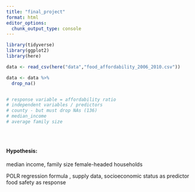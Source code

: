 ```yaml
---
title: "final_project"
format: html
editor_options: 
  chunk_output_type: console
---
```

```r
library(tidyverse)
library(ggplot2)
library(here)
```

```r
data <- read_csv(here("data","food_affordability_2006_2010.csv"))
```

```r

data <- data %>%
  drop_na()


# response variable = affordability ratio
# independent variables / predictors
# county - but must drop NAs (136)
# median_income
# average family size





```

#### Hypothesis:
median income, family size 
female-headed households


POLR regression 
formula , supply data, 
socioeconomic status as predictor 
food safety as response 
